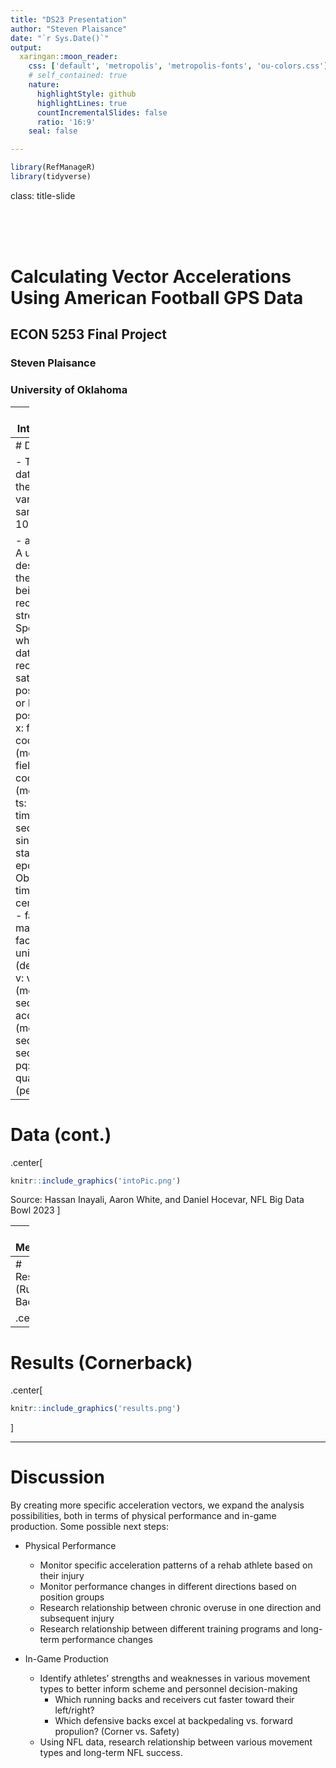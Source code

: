```yaml
---
title: "DS23 Presentation"
author: "Steven Plaisance"
date: "`r Sys.Date()`"
output:
  xaringan::moon_reader:
    css: ['default', 'metropolis', 'metropolis-fonts', 'ou-colors.css']
    # self_contained: true
    nature:
      highlightStyle: github
      highlightLines: true
      countIncrementalSlides: false
      ratio: '16:9'
    seal: false

---
```


```r
library(RefManageR)
library(tidyverse)
```


class: title-slide   

<br><br><br>

# Calculating Vector Accelerations Using American Football GPS Data

## ECON 5253 Final Project

### Steven Plaisance

### University of Oklahoma

---
# Introduction

- American Football GPS Data

    - Provides raw positional data for each athlete
    - Sampled at 10 Hz (10 obervations per second)
    - Currently used primarily to monitor workload and performance indicators
    - The NFL is working to bridge the gap between GPS data and football analytics (Big Data Bowl)
      - Possible applications include In-game decision-making, roster construction and draft analytics

- Vector Accelerations 

    - The data includes scalar acceleration, so magnitude without respect to the direction of movement.
    - Goal: calculate acceleration vectors with respect to the athlete's orientation and movement.
     - Find propulsion (positive acceleration) and braking (negative acceleration) in each of the four directions
       - Forward, Backward, Left and Right
    - This approach provides more individualized insights

---
# Data

- The raw data includes the following variables sampled at 10Hz

    - athlete_id: A uid describing the athlete being recorded
    - stream_type: Specifies whether the data was recorded via satellite positioning or local positioning
    - x: field x coordinates (meters)
    - y: field y coordinates (meters)
    - ts: POSIX time in seconds since the start of the epoch
    - cs: Observation time offset in centiseconds
    - face: the magnetic facing of the unit (degrees)
    - v: velocity (meters per second)
    - a: acceleration (meters per second per second)
    - pq: positional quality (percentage)
    
---
# Data (cont.)

.center[
```r
knitr::include_graphics('intoPic.png')
```

Source: Hassan Inayali, Aaron White, and Daniel Hocevar, NFL Big Data Bowl 2023
]

    

---
# Methods

- Our vectors will be based on the difference between the direction the athlete is facing (face) and the direction they are moving.

    - First we must calculate a new variable alpha, which represents the direction the athlete is moving. 
      - Done via the two-argument arctangent function, using instaneous change in x and y coordinates as the arguments
    - Next we calculate a new variable theta, the difference between face and alpha.
    - Now use theta to calculate a series of helper variables signaling what proportion of the current movement is in each of the four planes
      - Theta = 0 degrees would be 100% forward
      - Theta = 45 degrees would be 50% forward, 50% right, etc.
    - Simply multiply the helper variables by scalar acceleration to find local vectors.
    
- These local vectors can now be used in place of the scalar accelerations in pre-existing GPS summaries

---
# Results (Running Back)

.center[
```r
knitr::include_graphics('Results2.png')
```
]

---
# Results (Cornerback)

.center[
```r
knitr::include_graphics('results.png')
```
]

---
# Discussion

By creating more specific acceleration vectors, we expand the analysis possibilities, both in terms of physical performance and in-game production. Some possible next steps:

- Physical Performance

    - Monitor specific acceleration patterns of a rehab athlete based on their injury 
    - Monitor performance changes in different directions based on position groups
    - Research relationship between chronic overuse in one direction and subsequent injury
    - Research relationship between different training programs and long-term performance changes

- In-Game Production

    - Identify athletes' strengths and weaknesses in various movement types to better inform scheme and personnel decision-making
      - Which running backs and receivers cut faster toward their left/right?
      - Which defensive backs excel at backpedaling vs. forward propulion? (Corner vs. Safety)
    - Using NFL data, research relationship between various movement types and long-term NFL success.
